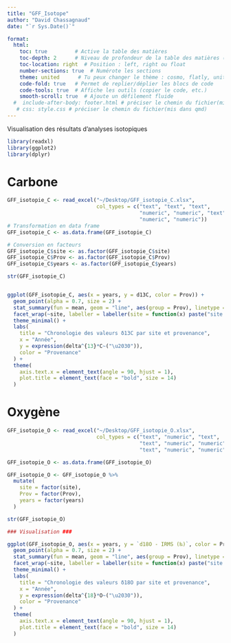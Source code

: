 ```yaml
---
title: "GFF_Isotope"
author: "David Chassagnaud"
date: "`r Sys.Date()`"

format:
  html:
    toc: true         # Active la table des matières
    toc-depth: 2      # Niveau de profondeur de la table des matières (1 à 6)
    toc-location: right  # Position : left, right ou float
    number-sections: true  # Numérote les sections
    theme: united      # Tu peux changer le thème : cosmo, flatly, united, etc.
    code-fold: true   # Permet de replier/déplier les blocs de code
    code-tools: true  # Affiche les outils (copier le code, etc.)
    smooth-scroll: true  # Ajoute un défilement fluide
  #  include-after-body: footer.html # préciser le chemin du fichier(mis dans qmd)
   # css: style.css # préciser le chemin du fichier(mis dans qmd)
---
```


Visualisation des résultats d'analyses isotopiques

```r
library(readxl)
library(ggplot2)
library(dplyr)
```

# Carbone

```r
GFF_isotopie_C <- read_excel("~/Desktop/GFF_isotopie_C.xlsx", 
                             col_types = c("text", "text", "text", 
                                           "numeric", "numeric", "text", "text", 
                                           "numeric", "numeric"))
# Transformation en data frame
GFF_isotopie_C <- as.data.frame(GFF_isotopie_C)

# Conversion en facteurs
GFF_isotopie_C$site <- as.factor(GFF_isotopie_C$site)
GFF_isotopie_C$Prov <- as.factor(GFF_isotopie_C$Prov)
GFF_isotopie_C$years <- as.factor(GFF_isotopie_C$years)

str(GFF_isotopie_C)


ggplot(GFF_isotopie_C, aes(x = years, y = d13C, color = Prov)) +
  geom_point(alpha = 0.7, size = 2) +
  stat_summary(fun = mean, geom = "line", aes(group = Prov), linetype = "solid", size = 0.8) +
  facet_wrap(~site, labeller = labeller(site = function(x) paste("site :", x))) +
  theme_minimal() +
  labs(
    title = "Chronologie des valeurs δ13C par site et provenance",
    x = "Année",
    y = expression(delta^{13}*C~("\u2030")),
    color = "Provenance"
  ) +
  theme(
    axis.text.x = element_text(angle = 90, hjust = 1),
    plot.title = element_text(face = "bold", size = 14)
  )

```


# Oxygène

```r
GFF_isotopie_O <- read_excel("~/Desktop/GFF_isotopie_O.xlsx", 
                             col_types = c("text", "numeric", "text", 
                                           "text", "numeric", "numeric", "text", 
                                           "text", "numeric", "numeric"))

GFF_isotopie_O <- as.data.frame(GFF_isotopie_O)

GFF_isotopie_O <- GFF_isotopie_O %>%
  mutate(
    site = factor(site),
    Prov = factor(Prov),
    years = factor(years)
  )

str(GFF_isotopie_O)

### Visualisation ### 

ggplot(GFF_isotopie_O, aes(x = years, y = `d18O - IRMS (‰)`, color = Prov)) +
  geom_point(alpha = 0.7, size = 2) +
  stat_summary(fun = mean, geom = "line", aes(group = Prov), linetype = "solid", size = 0.8) +
  facet_wrap(~site, labeller = labeller(site = function(x) paste("site :", x))) +
  theme_minimal() +
  labs(
    title = "Chronologie des valeurs δ18O par site et provenance",
    x = "Année",
    y = expression(delta^{18}*O~("\u2030")),
    color = "Provenance"
  ) +
  theme(
    axis.text.x = element_text(angle = 90, hjust = 1),
    plot.title = element_text(face = "bold", size = 14)
  )

```

